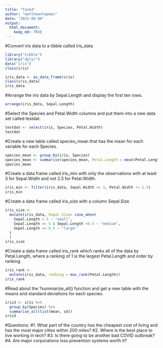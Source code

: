```yaml
---
title: "Task4"
author: "matthewchapman"
date: "2022-09-08"
output: 
  html_document:
    keep_md: TRUE
---
```

#Convert iris data to a tibble called iris_data
```r
library("tibble")
library("dplyr")
data("iris")
class(iris)

iris_data <- as_data_frame(iris) 
class(iris_data)
iris_data
```


#Arrange the iris data by Sepal.Length and display the first ten rows.
```r
arrange(iris_data, Sepal.Length)
```


#Select the Species and Petal.Width columns and put them into a new data set called testdat.
```r
testdat <- select(iris, Species, Petal.Width)
testdat
```


#Create a new table called species_mean that has the mean for each variable for each Species.
```r
species_mean <- group_by(iris, Species)
species_mean <- summarise(species_mean, Petal.Length = mean(Petal.Length, na.rm = TRUE), Petal.Width = mean(Petal.Width, na.rm = TRUE), Sepal.Length = mean(Sepal.Length, na.rm = TRUE), Sepal.Width = mean(Sepal.Width, na.rm = TRUE))
species_mean
```


#Create a data frame called iris_min with only the observations with at least 3 for Sepal.Width and not 2.5 for Petal.Width.
```r
iris_min <- filter(iris_data, Sepal.Width >= 3, Petal.Width != 2.5)
iris_min
```


#Create a data frame called iris_size with a column Sepal.Size
```r
iris_size <- 
  mutate(iris_data, Sepal.Size= case_when(
    Sepal.Length < 5 ~ "small",
    Sepal.Length >= 5 & Sepal.Length <6.5 ~ "medium",
    Sepal.Length >= 6.5 ~ "large"
  )
  )
iris_size
```


#Create a data frame called iris_rank which ranks all of the data by Petal.Length, where a ranking of 1 is the largest Petal.Length and order by ranking.
```r
iris_rank <-
  mutate(iris_data, ranking = max_rank(Petal.Length))
iris_rank
```


#Read about the ?summarize_all() function and get a new table with the means and standard deviations for each species.
```r
iris3 <- iris %>%
  group_by(Species) %>%
  summarise_all(list(mean, sd))
iris3
```


#Questions:
#1. What part of the country has the cheapest cost of living and has the most major cities within 200 miles?
#2. Where is the best place to live working in tech?
#3. Is there going to be another bad COVID outbreak?
#4. Are major corporations loss prevention systems worth it?
